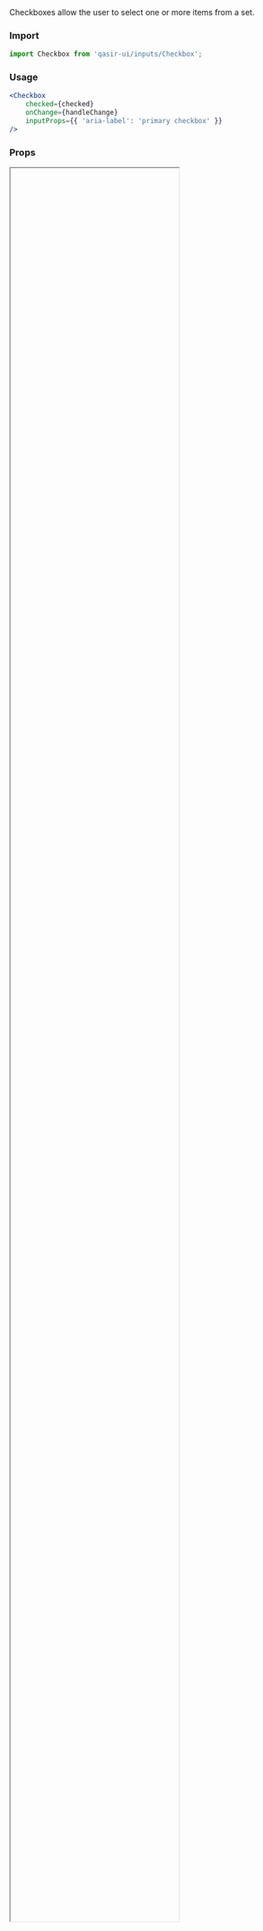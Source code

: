 
<Meta title="Components/Inputs/Checkbox/README" />

<Title>Checkbox</Title>
<Subtitle>Checkboxes allow the user to select one or more items from a set.</Subtitle>

### Import
```jsx
import Checkbox from 'qasir-ui/inputs/Checkbox';
```

### Usage
```jsx
<Checkbox
    checked={checked}
    onChange={handleChange}
    inputProps={{ 'aria-label': 'primary checkbox' }}
/>

```

### Props

<IFrame url="https://material-ui.com/api/checkbox/#props" height="80%" defaultCollapsed />
